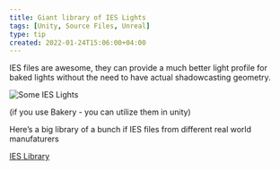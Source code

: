 ```yaml
---
title: Giant library of IES Lights
tags: [Unity, Source Files, Unreal]
type: tip
created: 2022-01-24T15:06:00+04:00
---
```


IES files are awesome, they can provide a much better light profile for baked lights without the need to have actual shadowcasting geometry.

![Some IES Lights](/img/tips/ies-lights-library/ies-preview.png "Some IES Lights")

(if you use Bakery - you can utilize them in unity)

Here’s a big library of a bunch if IES files from different real world manufaturers

[IES Library](https://ieslibrary.com/en/browse)